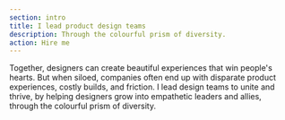 ```yaml
---
section: intro
title: I lead product design teams
description: Through the colourful prism of diversity.
action: Hire me
---
```

Together, designers can create beautiful experiences that win people's hearts. 
But when siloed, companies often end up with disparate product experiences, costly builds, and friction.
I lead design teams to unite and thrive, by helping designers grow into 
empathetic leaders and allies, through the colourful prism of diversity.